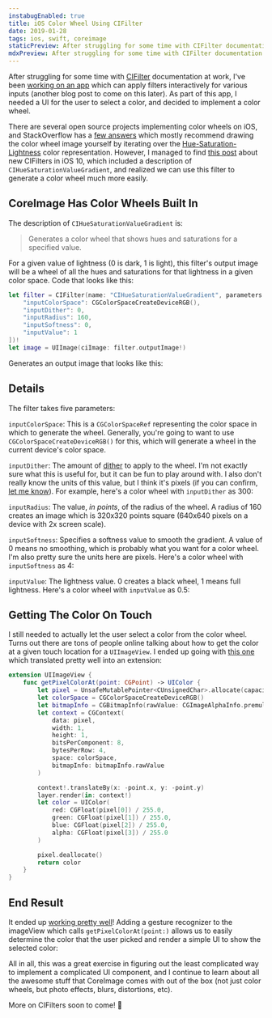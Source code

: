 ```yaml
---
instabugEnabled: true
title: iOS Color Wheel Using CIFilter
date: 2019-01-28
tags: ios, swift, coreimage
staticPreview: After struggling for some time with CIFilter documentation at work, I've been working on an app which can apply filters interactively for various inputs...
mdxPreview: After struggling for some time with CIFilter documentation at work, I've been [working on an app](https://twitter.com/noahsark769/status/1080580341973348352) which can apply filters interactively for various inputs...
---
```


After struggling for some time with [CIFilter](https://developer.apple.com/documentation/coreimage/cifilter) documentation at work, I've been [working on an app](https://twitter.com/noahsark769/status/1080580341973348352) which can apply filters interactively for various inputs (another blog post to come on this later). As part of this app, I needed a UI for the user to select a color, and decided to implement a color wheel.

There are several open source projects implementing color wheels on iOS, and StackOverflow has a [few answers](https://stackoverflow.com/questions/5108921/how-to-draw-a-color-wheel-in-objective-c) which mostly recommend drawing the color wheel image yourself by iterating over the [Hue-Saturation-Lightness](https://en.wikipedia.org/wiki/HSL_and_HSV) color representation. However, I managed to find [this post](http://www.chibicode.org/?p=62) about new CIFilters in iOS 10, which included a description of `CIHueSaturationValueGradient`, and realized we can use this filter to generate a color wheel much more easily.

## CoreImage Has Color Wheels Built In
The description of `CIHueSaturationValueGradient` is:

> Generates a color wheel that shows hues and saturations for a specified value.

For a given value of lightness (0 is dark, 1 is light), this filter's output image will be a wheel of all the hues and saturations for that lightness in a given color space. Code that looks like this:

```swift
let filter = CIFilter(name: "CIHueSaturationValueGradient", parameters: [
    "inputColorSpace": CGColorSpaceCreateDeviceRGB(),
    "inputDither": 0,
    "inputRadius": 160,
    "inputSoftness": 0,
    "inputValue": 1
])!
let image = UIImage(ciImage: filter.outputImage!)
```

Generates an output image that looks like this:

<CaptionedImage max="400" filename="cifilter-colorwheel-1.png" alt="Color wheel" caption="" />

## Details
The filter takes five parameters:

`inputColorSpace`: This is a `CGColorSpaceRef` representing the color space in which to generate the wheel. Generally, you're going to want to use `CGColorSpaceCreateDeviceRGB()` for this, which will generate a wheel in the current device's color space.

`inputDither`: The amount of [dither](https://en.wikipedia.org/wiki/Dither) to apply to the wheel. I'm not exactly sure what this is useful for, but it can be fun to play around with. I also don't really know the units of this value, but I think it's pixels (if you can confirm, [let me know](https://twitter.com/noahsark769)). For example, here's a color wheel with `inputDither` as 300:

<CaptionedImage max="400" filename="cifilter-colorwheel-2.png" alt="Color wheel with dither" caption="" />

`inputRadius`: The value, _in points_, of the radius of the wheel. A radius of 160 creates an image which is 320x320 points square (640x640 pixels on a device with 2x screen scale).

`inputSoftness`: Specifies a softness value to smooth the gradient. A value of 0 means no smoothing, which is probably what you want for a color wheel. I'm also pretty sure the units here are pixels. Here's a color wheel with `inputSoftness` as 4:

<CaptionedImage max="400" filename="cifilter-colorwheel-3.png" alt="Color wheel" caption="" />

`inputValue`: The lightness value. 0 creates a black wheel, 1 means full lightness. Here's a color wheel with `inputValue` as 0.5:

<CaptionedImage max="400" filename="cifilter-colorwheel-4.png" alt="Color wheel" caption="" />

## Getting The Color On Touch
I still needed to actually let the user select a color from the color wheel. Turns out there are tons of people online talking about how to get the color at a given touch location for a `UIImageView`. I ended up going with [this one](https://stackoverflow.com/questions/12770181/how-to-get-the-pixel-color-on-touch) which translated pretty well into an extension:

```swift
extension UIImageView {
    func getPixelColorAt(point: CGPoint) -> UIColor {
        let pixel = UnsafeMutablePointer<CUnsignedChar>.allocate(capacity: 4)
        let colorSpace = CGColorSpaceCreateDeviceRGB()
        let bitmapInfo = CGBitmapInfo(rawValue: CGImageAlphaInfo.premultipliedLast.rawValue)
        let context = CGContext(
            data: pixel,
            width: 1,
            height: 1,
            bitsPerComponent: 8,
            bytesPerRow: 4,
            space: colorSpace,
            bitmapInfo: bitmapInfo.rawValue
        )

        context!.translateBy(x: -point.x, y: -point.y)
        layer.render(in: context!)
        let color = UIColor(
            red: CGFloat(pixel[0]) / 255.0,
            green: CGFloat(pixel[1]) / 255.0,
            blue: CGFloat(pixel[2]) / 255.0,
            alpha: CGFloat(pixel[3]) / 255.0
        )

        pixel.deallocate()
        return color
    }
}
```

## End Result
It ended up [working pretty well](https://twitter.com/noahsark769/status/1087511576871981056)! Adding a gesture recognizer to the imageView which calls `getPixelColorAt(point:)` allows us to easily determine the color that the user picked and render a simple UI to show the selected color:

<CaptionedImage max="400" filename="cifilter-colorwheel-5.png" alt="Color wheel" caption="" />

All in all, this was a great exercise in figuring out the least complicated way to implement a complicated UI component, and I continue to learn about all the awesome stuff that CoreImage comes with out of the box (not just color wheels, but photo effects, blurs, distortions, etc).

More on CIFilters soon to come! 👋
